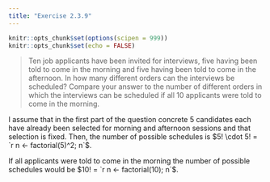 ```yaml
---
title: "Exercise 2.3.9"
---
```


```r
knitr::opts_chunk$set(options(scipen = 999))
knitr::opts_chunk$set(echo = FALSE)
```

> Ten job applicants have been invited for interviews, five having been told to come in the morning and five having been told to come in the afternoon. In how many different orders can the interviews be scheduled? Compare your answer to the number of different orders in which the interviews can be scheduled if all 10 applicants were told to come in the morning.

I assume that in the first part of the question concrete 5 candidates each have already been selected for morning and afternoon sessions and that selection is fixed. Then, the number of possible schedules is $5! \cdot 5! = `r n <- factorial(5)^2; n`$.

If all applicants were told to come in the morning the number of possible schedules would be $10! = `r n <- factorial(10); n`$.